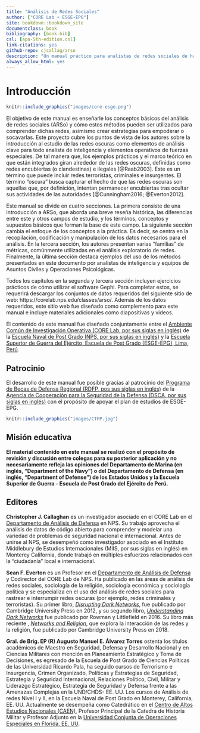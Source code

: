 ```yaml
---
title: "Análisis de Redes Sociales"
author: ["CORE Lab + ESGE-EPG"]
site: bookdown::bookdown_site
documentclass: book
bibliography: [book.bib]
csl: [apa-5th-edition.csl]
link-citations: yes
github-repo: cjcallag/arso
description: "Un manual práctico para analistas de redes sociales de habla hispana."
always_allow_html: yes
---
```


# Introducción {-}

```r
knitr::include_graphics("images/core-esge.png")
```

El objetivo de este manual es enseñarle los conceptos básicos del análisis de redes sociales (ARSo) y cómo estos métodos pueden ser utilizados para comprender dichas redes, asimismo crear estrategias para empoderar o socavarlas. Este proyecto cubre los puntos de vista de los autores sobre la introducción al estudio de las redes oscuras como elementos de análisis clave para todo analista de inteligencia y elementos operativos de fuerzas especiales. De tal manera que, los ejemplos prácticos y el marco teórico en que están integrados giran alrededor de las redes oscuras, definidas como redes encubiertas (o clandestinas) e ilegales [@Raab2003]. Este es un término que puede incluir redes terroristas, criminales e insurgentes. El término "oscura" busca capturar el hecho de que las redes oscuras son aquellas que, por definición, intentan permanecer encubiertas tras ocultar sus actividades de las autoridades [@Cunningham2016; @Everton2012].

Este manual se divide en cuatro secciones. La primera consiste de una introducción a ARSo, que aborda una breve reseña histórica, las diferencias entre este y otros campos de estudio, y los términos, conceptos y supuestos básicos que forman la base de este campo. La siguiente sección cambia el enfoque de los conceptos a la práctica. Es decir, se centra en la recopilación, codificación y manipulación de los datos necesarios para el análisis. En la tercera sección, los autores presentan varias "familias" de métricas, comúnmente utilizadas en el análisis exploratorio de redes. Finalmente, la última sección destaca ejemplos del uso de los métodos presentados en este documento por analistas de inteligencia y equipos de Asuntos Civiles y Operaciones Psicológicas.

Todos los capítulos en la segunda y tercera sección incluyen ejercicios prácticos de cómo utilizar el software Gephi. Para completar estos, se requerirá descargar los conjuntos de datos requeridos del siguiente sitio de web: https://corelab.nps.edu/classes/arso/. Además de los datos requeridos, este sitio web fue diseñado como complemento para este manual e incluye materiales adicionales como diapositivas y videos.

El contenido de este manual fue diseñado conjuntamente entre el [Ambiente Común de Investigación Operativa (CORE Lab, por sus siglas en inglés)](https://nps.edu/web/core) de la [Escuela Naval de Post Grado (NPS, por sus siglas en inglés)](https://nps.edu/) y la [Escuela Superior de Guerra del Ejército, Escuela de Post Grado (ESGE-EPG), Lima, Perú](http://esge.edu.pe/esge-epg/).


## Patrocinio {-}

El desarrollo de este manual fue posible gracias al patrocinio del [Programa de Becas de Defensa Regional (RDFP, pos sus siglas en inglés)](https://samm.dsca.mil/glossary/combating-terrorism-fellowship-program-ctfp) de la [Agencia de Cooperación para la Seguridad de la Defensa (DSCA, por sus siglas en inglés)](hhttps://samm.dsca.mil/) con el propósito de apoyar el plan de estudios de ESGE-EPG.

```r
knitr::include_graphics("images/CTFP.jpg")
```


## Misión educativa {-}

:::{.boxed}
**El material contenido en este manual se realizó con el propósito de revisión y discusión entre colegas para su posterior aplicación y no necesariamente refleja las opiniones del Departamento de Marina (en inglés, "Department of the Navy") o del Departamento de Defensa (en inglés, "Department of Defense") de los Estados Unidos y la Escuela Superior de Guerra - Escuela de Post Grado del Ejército de Perú.**
:::


## Editores {-}

**Christopher J. Callaghan** es un investigador asociado en el CORE Lab en el [Departamento de Análisis de Defensa](https://nps.edu/web/da) en NPS. Su trabajo aprovecha el análisis de datos de código abierto para comprender y modelar una variedad de problemas de seguridad nacional e internacional. Antes de unirse al NPS, se desempeñó como investigador asociado en el Instituto Middlebury de Estudios Internacionales (MIIS, por sus siglas en inglés) en Monterey California, donde trabajó en múltiples esfuerzos relacionados con la "ciudadanía" local e internacional.

**Sean F. Everton** es un Profesor en el [Departamento de Análisis de Defensa](https://nps.edu/web/da) y Codirector del CORE Lab de NPS. Ha publicado en las áreas de análisis de redes sociales, sociología de la religión, sociología económica y sociología política y se especializa en el uso del análisis de redes sociales para rastrear e interrumpir redes oscuras (por ejemplo, redes criminales y terroristas). Su primer libro, [*Disrupting Dark Networks*](https://www.amazon.com/Disrupting-Networks-Structural-Analysis-Sciences/dp/1107606683), fue publicado por Cambridge University Press en 2012, y su segundo libro, [*Understanding Dark Networks*](https://www.amazon.com/Understanding-Dark-Networks-Daniel-Cunningham/dp/1442249447/ref=pd_lpo_14_img_1/145-9289795-0957343?_encoding=UTF8&pd_rd_i=1442249447&pd_rd_r=a7b19253-9be1-42b7-a6fa-e4ee67f7e2f5&pd_rd_w=kcb7y&pd_rd_wg=Oq37r&pf_rd_p=7b36d496-f366-4631-94d3-61b87b52511b&pf_rd_r=3KX19ZDD20YZ1H2BTMTN&psc=1&refRID=3KX19ZDD20YZ1H2BTMTN) fue publicado por Rowman y Littlefield en 2016. Su libro más reciente , [*Networks and Religion*](https://www.amazon.com/Networks-Religion-Build-up-Structural-Analysis/dp/1108404073/ref=pd_bxgy_img_3/145-9289795-0957343?_encoding=UTF8&pd_rd_i=1108404073&pd_rd_r=d71cd43b-1c10-4abc-bb64-7049818d0f1a&pd_rd_w=FSY0j&pd_rd_wg=Wa7Wy&pf_rd_p=ce6c479b-ef53-49a6-845b-bbbf35c28dd3&pf_rd_r=AH007P8AR7HCWFKEP88J&psc=1&refRID=AH007P8AR7HCWFKEP88J), que explora la interacción de las redes y la religión, fue publicado por Cambridge University Press en 2018.

**Gral. de Brig. EP (R) Augusto Manuel E. Álvarez Torres** ostenta los títulos académicos de Maestro en Seguridad, Defensa y Desarrollo Nacional y en Ciencias Militares con mención en Planeamiento Estratégico y Toma de Decisiones, es egresado de la Escuela de Post Grado de Ciencias Políticas de las Universidad Ricardo Pala, ha seguido cursos de Terrorismo e Insurgencia, Crimen Organizado, Políticas y Estrategias  de Seguridad, Estrategia y Seguridad Internacional, Relaciones Político, Civil, Militar y Liderazgo Estratégico, Estrategia de Seguridad y Defensa frente a las Amenazas Complejas en la UND/CHDS- EE. UU. Los cursos de Análisis de redes Nivel I y II, en la Escuela Naval de Post Grado en Monterey, California, EE. UU. Actualmente se desempeña como Catedrático en el [Centro de Altos Estudios Nacionales (CAEN)](https://www.caen.edu.pe/wordpress/), Profesor Principal de la Catedra de Historia Militar y Profesor Adjunto en la [Universidad Conjunta de Operaciones Especiales en Florida, EE. UU](https://www.socom.mil/JSOU/Pages/default.aspx).

<!-- **Sally Baho** ... -->

<!-- ## Colaboradores {-} -->

